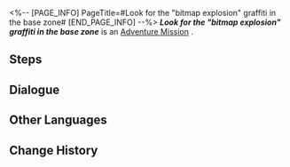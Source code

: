 <%-- [PAGE_INFO]
PageTitle=#Look for the "bitmap explosion" graffiti in the base zone#
[END_PAGE_INFO] --%>
{{Stub|Dialogue, characters, and location(s)}}
{{Mission Infobox
|id            = 8000152
|title         = 
|image         = Mission Look for the "bitmap explosion" graffiti in the base zone.png
|type          = Adventure
|event_name    = 
|chapter       = 
|requirements  = [[Companion Mission]] ''[[Punklorde Mentality]]'' completed
|summary       = <!--official mission summary from Fate's Atlas-->
|characters    = <!--characters that appear in this mission-->
|startLocation = <!--location as it intially appears on the mission screen-->
|world         = <!--i.e. Penacony-->
|area          = <!--i.e. A Child's Dream-->
|prev          = 
|next          = 
|exp           = 
|credits       = 
|stellarJade   = 
|other         = 
}}
'''''Look for the "bitmap explosion" graffiti in the base zone''''' is an [[Adventure Mission]]<!--in [world]-->.

==Steps==


<!--
==Gameplay Notes==

--><!--
==Trial Character==

-->
==Dialogue==
{{Stub Dialogue}}
{{Dialogue Start}}
:{{tx}}
{{Dialogue End}}

==Other Languages==
{{Other Languages
|en   = Look for the "bitmap explosion" graffiti in the base zone
|zhs  = 寻找基座舱段的「爆破位图」涂鸦
|zht  = 尋找基座艙段的「爆破點陣圖」塗鴉
|ja   = ベース部分にある「爆破ビットマップ」のラクガキを見つける
|ko   = 베이스 캐빈의 「폭파 비트맵」 그래피티 찾기
|es   = Busca el grafiti de la explosión de mapas de bits en la zona de la base
|fr   = Trouver le graffiti « Explosion bitmap » dans la Zone de base
|ru   = Найдите все граффити «Взрыв битового изображения» в Базовой зоне
|th   = ตามหากราฟฟิตี้ "Bitmap Explosion" ใน Base Zone
|vi   = Tìm graffiti "Bitmap Bùng Nổ" trong Khoang Cơ Sở
|de   = Finde das Graffiti „Bitmap-Explosion“ in der Basiszone.
|id   = Temukan grafiti "Bitmap Explosion" di Base Zone
|pt   = Procure pelo grafite "Explosão de Bitmap" na Zona Base
}}

==Change History==
{{Change History|1.1}}
